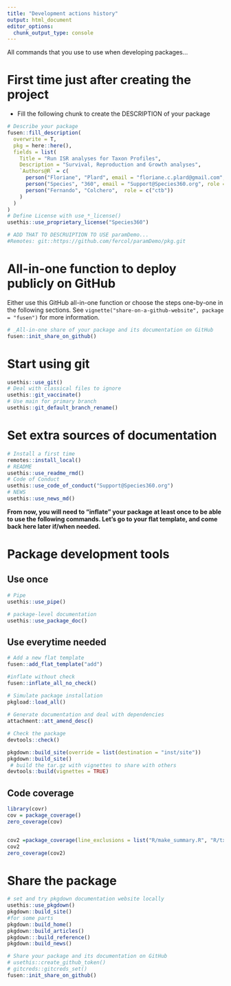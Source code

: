 ```yaml
---
title: "Development actions history"
output: html_document
editor_options: 
  chunk_output_type: console
---
```


All commands that you use to use when developing packages...

# First time just after creating the project

- Fill the following chunk to create the DESCRIPTION of your package

```r
# Describe your package
fusen::fill_description(
  overwrite = T,
  pkg = here::here(),
  fields = list(
    Title = "Run ISR analyses for Taxon Profiles",
    Description = "Survival, Reproduction and Growth analyses",
    `Authors@R` = c(
      person("Floriane", "Plard", email = "floriane.c.plard@gmail.com", role = c("aut", "cre", "ctr")),
      person("Species", "360", email = "Support@Species360.org", role = c("cph")),
      person("Fernando", "Colchero",  role = c("ctb"))
    )
  )
)
# Define License with use_*_license()
usethis::use_proprietary_license("Species360")

# ADD THAT TO DESCRUIPTION TO USE paramDemo...
#Remotes: git::https://github.com/fercol/paramDemo/pkg.git
```

# All-in-one function to deploy publicly on GitHub

Either use this GitHub all-in-one function or choose the steps one-by-one in the following sections.
See `vignette("share-on-a-github-website", package = "fusen")` for more information.

```r
# _All-in-one share of your package and its documentation on GitHub
fusen::init_share_on_github()
```


# Start using git

```r
usethis::use_git()
# Deal with classical files to ignore
usethis::git_vaccinate()
# Use main for primary branch
usethis::git_default_branch_rename()
```

# Set extra sources of documentation

```r
# Install a first time
remotes::install_local()
# README
usethis::use_readme_rmd()
# Code of Conduct
usethis::use_code_of_conduct("Support@Species360.org")
# NEWS
usethis::use_news_md()
```

**From now, you will need to "inflate" your package at least once to be able to use the following commands. Let's go to your flat template, and come back here later if/when needed.**


# Package development tools
## Use once

```r
# Pipe
usethis::use_pipe()

# package-level documentation
usethis::use_package_doc()
```

## Use everytime needed

```r
# Add a new flat template
fusen::add_flat_template("add")

#inflate without check
fusen::inflate_all_no_check()

# Simulate package installation
pkgload::load_all()
  
# Generate documentation and deal with dependencies
attachment::att_amend_desc()

# Check the package
devtools::check()

pkgdown::build_site(override = list(destination = "inst/site"))
pkgdown::build_site()
 # build the tar.gz with vignettes to share with others
devtools::build(vignettes = TRUE)
```

## Code coverage
```r
library(covr)
cov = package_coverage()
zero_coverage(cov)


cov2 =package_coverage(line_exclusions = list("R/make_summary.R", "R/tx_devout.R"))
cov2
zero_coverage(cov2)
```

# Share the package

```r
# set and try pkgdown documentation website locally
usethis::use_pkgdown()
pkgdown::build_site()
#for some parts
pkgdown::build_home()
pkgdown::build_articles()
pkgdown:::build_reference()
pkgdown::build_news()

# Share your package and its documentation on GitHub
# usethis::create_github_token()
# gitcreds::gitcreds_set()
fusen::init_share_on_github()
```

